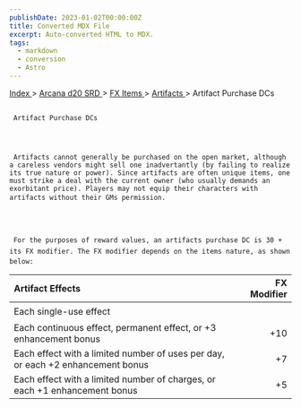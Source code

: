 ```yaml
---
publishDate: 2023-01-02T00:00:00Z
title: Converted MDX File
excerpt: Auto-converted HTML to MDX.
tags:
  - markdown
  - conversion
  - Astro
---
```


[
Index
](-index) >
[
Arcana d20 SRD
](arcana-d20-srd-index) >
[
FX Items
](arcana-d20-srd-fx-items-index) >
[
Artifacts
](arcana-d20-srd-fx-items-artifacts-index) > Artifact Purchase DCs

##

     Artifact Purchase DCs




     Artifacts cannot generally be purchased on the open market, although a careless vendors might sell one inadvertantly (by failing to realize its true nature or power). Since artifacts are often unique items, one must strike a deal with the current owner (who usually demands an exorbitant price). Players may not equip their characters with artifacts without their GMs permission.




     For the purposes of reward values, an artifacts purchase DC is 30 + its FX modifier. The FX modifier depends on the items nature, as shown below:

| Artifact Effects                                                                | FX Modifier |
| :------------------------------------------------------------------------------ | ----------: |
| Each single-use effect                                                          |             |
| Each continuous effect, permanent effect, or +3 enhancement bonus               |         +10 |
| Each effect with a limited number of uses per day, or each +2 enhancement bonus |          +7 |
| Each effect with a limited number of charges, or each +1 enhancement bonus      |          +5 |
